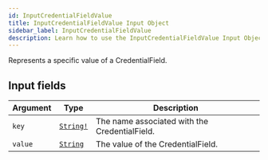 ```yaml
---
id: InputCredentialFieldValue
title: InputCredentialFieldValue Input Object
sidebar_label: InputCredentialFieldValue
description: Learn how to use the InputCredentialFieldValue Input Object for 's API.
---
```


Represents a specific value of a CredentialField.

## Input fields

| Argument | Type                                      | Description                                   |
| -------- | ----------------------------------------- | --------------------------------------------- |
| `key`    | [`String!`](api/schema/scalar/String.mdx) | The name associated with the CredentialField. |
| `value`  | [`String`](api/schema/scalar/String.mdx)  | The value of the CredentialField.             |
